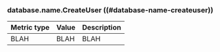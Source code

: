 ### database.name.CreateUser ((#database-name-createuser))

Metric type | Value | Description
----------- | ----- | -----------
BLAH     | BLAH    | BLAH